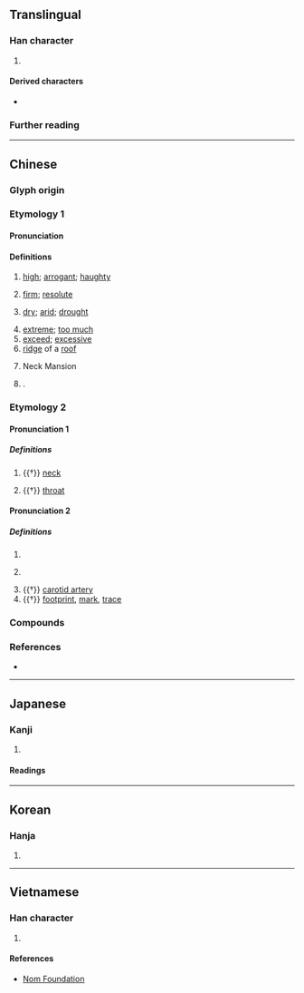 {{character info}}
==Translingual==

===Han character===
{{Han char|rn=8|rad=亠|as=02|sn=4|four=00217|canj=YHN|ids=⿱亠几}}

# {{mul-shuowen radical-def|399}}

====Derived characters====
* {{l|mul|[[伉]], [[吭]], [[坑]], [[妔]], [[忼]], [[抗]], [[沆]], [[犺]], [[阬]], [[𭥙]], [[肮]], [[杭]], [[炕]], [[牨]], [[迒]], [[㽘]], [[砊]], [[秔]], [[粇]], [[䋁]], [[蚢]], [[航]], [[貥]], [[䟘]], [[䡉]], [[𨟼]], [[鈧]]([[钪]]), [[䭺]], [[骯]], [[髚]], [[魧]], [[䴚]]([[𮭰]]), [[䶳]], [[劥]], [[㰠]], [[邟]], [[㼚]], [[頏]]([[颃]]), [[䲳]], [[䘕]], [[匟]], [[苀]], [[笐]], [[閌]]([[闶]])}}

===Further reading===
{{kangxi-ws|亠部/二畫}}
{{Han ref|kx=0088.040|dkj=00288|dj=0185.010|hdz=10280.010|uh=4EA2}}

----

==Chinese==
{{zh-forms}}

===Glyph origin===
{{Han etym}}

===Etymology 1===

====Pronunciation====
{{zh-pron
|m=kàng
|c=kong3
|mc=2
|oc=n,2
|cat=
}}

====Definitions====
{{zh-hanzi}}

# [[high]]; [[arrogant]]; [[haughty]]
#: {{zh-x|高亢|(of sound) loud and sonorous; excited; high spirits; (of appearance) haughty}}
#: {{zh-x|不卑不亢|neither obsequious nor supercilious}}
# [[firm]]; [[resolute]]
#: {{zh-x|亢直|upright and outspoken}}
# [[dry]]; [[arid]]; [[drought]]
#: {{zh-x|亢旱|severe drought}} {{attention|zh|Does 亢 mean "extreme" here?}}
# [[extreme]]; [[too much]]
# [[exceed]]; [[excessive]]
# [[ridge]] of a [[roof]]
# {{zh-div|宿}} Neck Mansion {{gloss|one of {{w|Twenty-Eight Mansions}}}}
# {{surname|zh|nodot=1}}.

===Etymology 2===

====Pronunciation 1====
{{zh-pron
|m=gāng
|c=gong1
|mc=1
|oc=1
|cat=
}}

=====Definitions=====
{{zh-hanzi}}

# {{†}} [[neck]]
#: {{zh-alt-inline|頏|肮}}
# {{†}} [[throat]]
#: {{zh-alt-inline|頏|肮}}

====Pronunciation 2====
{{zh-pron
|m=háng
|cat=
}}

=====Definitions=====
{{zh-hanzi}}

# {{n-g|Variant pronunciation of sense “neck” above.}}
# {{n-g|Variant pronunciation of sense “throat” above.}}
#: {{zh-alt-inline|吭}}
# {{†}} [[carotid artery]]
# {{†}} [[footprint]], [[mark]], [[trace]]
#: {{zh-alt-inline|迒}}

===Compounds===
{{zh-der|不亢不卑|不卑不亢|亢奮|亢宗|亢旱|亢直|亢禮|亢身|亢進|亢陽|亢龍有悔|批亢擣虛|矯亢|藏頭亢腦|高亢}}

===References===
* {{R:DKJ}}

----

==Japanese==

===Kanji===
{{ja-kanji|grade=|rs=亠02}}

# {{rfdef|ja|sort=亠02}}

====Readings====
{{ja-readings
|on=こう
|kun=たかぶ-る
}}

----

==Korean==

===Hanja===
{{ko-hanja|항}}

# {{rfdef|ko|sort=亠02}}

----

==Vietnamese==

===Han character===
{{vi-readings|reading=[[cang]], [[khảng]]|rs=亠02}}

# {{rfdef|vi|sort=亠02}}

====References====
* [http://nomfoundation.org/common/nom_details.php?codepoint=4ea2 Nom Foundation]

{{cln|vi|Han tu}}